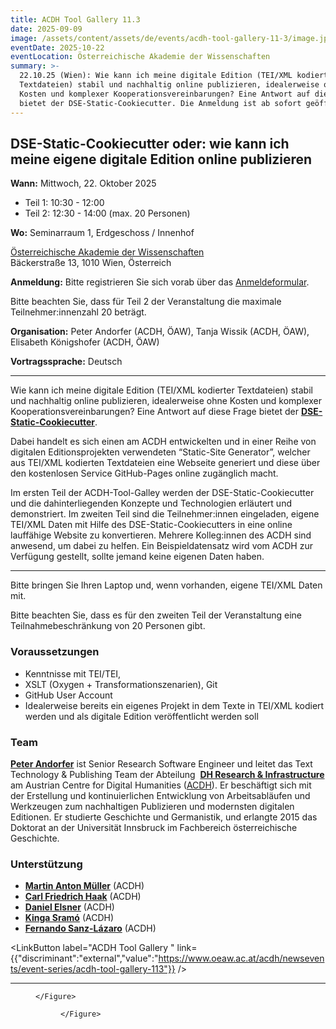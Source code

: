 ```yaml
---
title: ACDH Tool Gallery 11.3
date: 2025-09-09
image: /assets/content/assets/de/events/acdh-tool-gallery-11-3/image.jpg
eventDate: 2025-10-22
eventLocation: Österreichische Akademie der Wissenschaften
summary: >-
  22.10.25 (Wien): Wie kann ich meine digitale Edition (TEI/XML kodierter
  Textdateien) stabil und nachhaltig online publizieren, idealerweise ohne
  Kosten und komplexer Kooperationsvereinbarungen? Eine Antwort auf diese Frage
  bietet der DSE-Static-Cookiecutter. Die Anmeldung ist ab sofort geöffnet!
---
```

## **DSE-Static-Cookiecutter oder: wie kann ich meine eigene digitale Edition online publizieren**

**Wann:** Mittwoch, 22. Oktober 2025

* Teil 1: 10:30 - 12:00
* Teil 2: 12:30 - 14:00 (max. 20 Personen)&#x20;

**Wo:** Seminarraum 1, Erdgeschoss / Innenhof

[Österreichische Akademie der Wissenschaften](/consortium/austrian-academy-of-sciences/)\
Bäckerstraße 13, 1010 Wien, Österreich

**Anmeldung:** Bitte registrieren Sie sich vorab über das [Anmeldeformular](https://www.oeaw.ac.at/acdh/newsevents/registration/anmeldung-zur-tool-gallery).

Bitte beachten Sie, dass für Teil 2 der Veranstaltung die maximale Teilnehmer:innenzahl 20 beträgt.

**Organisation:** Peter Andorfer (ACDH, ÖAW), Tanja Wissik (ACDH, ÖAW), Elisabeth Königshofer (ACDH, ÖAW)

**Vortragssprache:** Deutsch

---

Wie kann ich meine digitale Edition (TEI/XML kodierter Textdateien) stabil und nachhaltig online publizieren, idealerweise ohne Kosten und komplexer Kooperationsvereinbarungen? Eine Antwort auf diese Frage bietet der [**DSE-Static-Cookiecutter**](https://github.com/acdh-oeaw/dse-static-cookiecutter). 

Dabei handelt es sich einen am ACDH entwickelten und in einer Reihe von digitalen Editionsprojekten verwendeten “Static-Site Generator”, welcher aus TEI/XML kodierten Textdateien eine Webseite generiert und diese über den kostenlosen Service GitHub-Pages online zugänglich macht.   

Im ersten Teil der ACDH-Tool-Galley werden der DSE-Static-Cookiecutter und die dahinterliegenden Konzepte und Technologien erläutert und demonstriert. Im zweiten Teil sind die Teilnehmer:innen eingeladen, eigene TEI/XML Daten mit Hilfe des DSE-Static-Cookiecutters in eine online lauffähige Website zu konvertieren. Mehrere Kolleg:innen des ACDH sind anwesend, um dabei zu helfen. Ein Beispieldatensatz wird vom ACDH zur Verfügung gestellt, sollte jemand keine eigenen Daten haben. 

---

Bitte bringen Sie Ihren Laptop und, wenn vorhanden, eigene TEI/XML Daten mit. 

Bitte beachten Sie, dass es für den zweiten Teil der Veranstaltung eine Teilnahmebeschränkung von 20 Personen gibt. 

### **Voraussetzungen**

* Kenntnisse mit TEI/TEI, 
* XSLT (Oxygen + Transformationszenarien), Git 
* GitHub User Account 
* Idealerweise bereits ein eigenes Projekt in dem Texte in TEI/XML kodiert werden und als digitale Edition veröffentlicht werden soll 

### **Team**

[**Peter Andorfer**](https://www.oeaw.ac.at/acdh/institute/team/staff-members/peter-andorfer) ist Senior Research Software Engineer und leitet das Text Technology & Publishing Team der Abteilung  [**DH Research & Infrastructure**](https://www.oeaw.ac.at/acdh/research/dh-research-infrastructure) am Austrian Centre for Digital Humanities ([ACDH](https://www.oeaw.ac.at/acdh/)). Er beschäftigt sich mit der Erstellung und kontinuierlichen Entwicklung von Arbeitsabläufen und Werkzeugen zum nachhaltigen Publizieren und modernsten digitalen Editionen. Er studierte Geschichte und Germanistik, und erlangte 2015 das Doktorat an der Universität Innsbruck im Fachbereich österreichische Geschichte.

### **Unterstützung**

* [**Martin Anton Müller**](https://www.oeaw.ac.at/acdh/institute/team/staff-members/martin-anton-mueller) (ACDH)
* [**Carl Friedrich Haak**](https://www.oeaw.ac.at/acdh/institute/team/staff-members/carl-friedrich-haak) (ACDH)
* [**Daniel Elsner**](https://www.oeaw.ac.at/acdh/institute/team/staff-members/daniel-elsner) (ACDH)
* [**Kinga Sramó**](https://www.oeaw.ac.at/acdh/institute/team/staff-members/kinga-sramo) (ACDH)
* [**Fernando Sanz-Lázaro**](https://www.oeaw.ac.at/acdh/institute/team/staff-members/fernando-sanz-lazaro) (ACDH)



<LinkButton label="ACDH Tool Gallery " link={{"discriminant":"external","value":"https://www.oeaw.ac.at/acdh/newsevents/event-series/acdh-tool-gallery-113"}} />

---

<Grid layout="two-columns" alignment="center">
  <GridItem alignment="stretch">
    <Figure src="/assets/content/assets/de/events/acdh-tool-gallery-11-3/clarin-logo-no-text.png" alt="CLARIN Logo" alignment="center">

    </Figure>
  </GridItem>

  <GridItem alignment="stretch">
    <Figure src="/assets/content/assets/de/events/acdh-tool-gallery-11-3/dariah-logo.png" alt="Logo DARIAH" alignment="center">

    </Figure>
  </GridItem>
</Grid>
